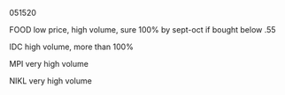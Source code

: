 051520

FOOD
low price, high volume, sure 100% by sept-oct if bought below .55 

IDC
high volume, more than 100%

MPI
very high volume

NIKL
very high volume